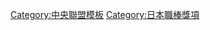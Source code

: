 {{Navbox
|bodyclass=hlist

|name = 中央聯盟最高上壘率
|title =[[中央聯盟]]最高上壘率
|groupstyle = text-align:center
|basestyle = background-color:#8b8
|state = <includeonly>collapsed</includeonly>
|group1 = 1950年代
|list1 = 
*50 [[藤村富美男]]
*51 [[金田正泰]]
*52 [[千葉茂]]
*53 [[金田正泰]]
*54 [[与那嶺要]]
*55 [[川上哲治]]
*56 [[与那嶺要]]
*57 [[与那嶺要]]
*58 [[岡嶋博治]]
*59 [[長嶋茂雄]]
|group2 = 1960年代
|list2 = 
*60 [[長嶋茂雄]]
*61 [[長嶋茂雄]]
*62 [[王貞治]]
*63 [[王貞治]]
*64 [[王貞治]]
*65 [[王貞治]]
*66 [[王貞治]]
*67 [[王貞治]]
*68 [[王貞治]]
*69 [[王貞治]]
|group3 = 1970年代
|list3 = 
*70 [[王貞治]]
*71 [[王貞治]]
*72 [[王貞治]]
*73 [[王貞治]]
*74 [[王貞治]]
*75 [[王貞治]]
*76 [[王貞治]]
*77 [[王貞治]]
*78 [[王貞治]]
*79 [[山本浩二]]
|group4 = 1980年代
|list4 = 
*80 [[山本浩二]]
*81 [[掛布雅之]]
*82 [[掛布雅之]], [[田尾安志]]
*83 [[山本浩二]]
*84 [[谷沢健一]]
*85 [[ランディ・バース|R.バース]]
*86 [[ランディ・バース|R.バース]]
*87 [[落合博滿]]
*88 [[落合博滿]]
*89 [[ウォーレン・クロマティ|W.クロマティ]]
|group5 = 1990年代
|list5 = 
*90 [[落合博滿]]
*91 [[落合博滿]]
*92 [[トーマス・オマリー|T.オマリー]]
*93 [[トーマス・オマリー|T.オマリー]]
*94 [[トーマス・オマリー|T.オマリー]]
*95 [[トーマス・オマリー|T.オマリー]]
*96 [[江藤智]]
*97 [[羅伯特·羅斯|R.羅斯]]
*98 [[松井秀喜]]
*99 [[羅柏托·佩塔吉尼|R.佩塔吉尼]]
|group6 = 2000年代
|list6 = 
*00 [[松井秀喜]]
*01 [[羅柏托·佩塔吉尼|R.佩塔吉尼]]
*02 [[松井秀喜]]
*03 [[福留孝介]]
*04 [[グレッグ・ラロッカ|G.ラロッカ]]
*05 [[福留孝介]]
*06 [[福留孝介]]
*07 [[青木宣親]]
*08 [[内川聖一]]
*09 [[青木宣親]]
|group7 = 2010年代
|list7 = 
*10 [[和田一浩]]
*11 [[鳥谷敬]]
*12 [[阿部慎之助]]
*13 [[弗拉迪米爾·巴倫汀|W.巴倫汀]]
*14 [[弗拉迪米爾·巴倫汀|W.巴倫汀]]
*15 [[山田哲人]]
*16 [[坂本勇人]]
*17 [[田中廣輔]]
*18 [[丸佳浩]]
*19 [[鈴木誠也]]
|group8 = 2020年代
|list8 = 
*20 [[村上宗隆]]
*21 [[鈴木誠也]]
|below = 1984年最多上壘數。1985年以後改為最高上壘率。
}}<noinclude>
[[Category:中央聯盟模板]]
[[Category:日本職棒獎項]]
</noinclude>